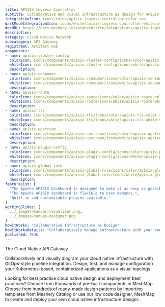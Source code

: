```yaml
---
title: APISIX Ingress Controller
subtitle: Collaborative and visual infrastructure as design for APISIX Ingress Controller
integrationIcon: icons/color/apisix-ingress-controller-color.svg
darkModeIntegrationIcon: icons/white/apisix-ingress-controller-white.svg
docURL: https://docs.meshery.io/extensibility/integrations/apisix-ingress-controller
description: 
category: Cloud Native Network
subcategory: API Gateway
registrant: Artifact Hub
components: 
- name: apisix-cluster-config
  colorIcon: icons/components/apisix-cluster-config/icons/color/apisix-cluster-config-color.svg
  whiteIcon: icons/components/apisix-cluster-config/icons/white/apisix-cluster-config-white.svg
  description: 
- name: apisix-consumer
  colorIcon: icons/components/apisix-consumer/icons/color/apisix-consumer-color.svg
  whiteIcon: icons/components/apisix-consumer/icons/white/apisix-consumer-white.svg
  description: 
- name: apisix-route
  colorIcon: icons/components/apisix-route/icons/color/apisix-route-color.svg
  whiteIcon: icons/components/apisix-route/icons/white/apisix-route-white.svg
  description: 
- name: apisix-tls
  colorIcon: icons/components/apisix-tls/icons/color/apisix-tls-color.svg
  whiteIcon: icons/components/apisix-tls/icons/white/apisix-tls-white.svg
  description: 
- name: apisix-upstream
  colorIcon: icons/components/apisix-upstream/icons/color/apisix-upstream-color.svg
  whiteIcon: icons/components/apisix-upstream/icons/white/apisix-upstream-white.svg
  description: 
- name: apisix-plugin-config
  colorIcon: icons/components/apisix-plugin-config/icons/color/apisix-plugin-config-color.svg
  whiteIcon: icons/components/apisix-plugin-config/icons/white/apisix-plugin-config-white.svg
  description: 
- name: apisix-global-rule
  colorIcon: icons/components/apisix-global-rule/icons/color/apisix-global-rule-color.svg
  whiteIcon: icons/components/apisix-global-rule/icons/white/apisix-global-rule-white.svg
  description: 
featureList: [
  "The Apache APISIX Dashboard is designed to make it as easy as possible for users to operate through a frontend interface.",
  "The Apache APISIX dashboard is flexible to User demands.",
  "Built-in and customizable plugins available."
]
workingSlides: [
  ../_images/kanvas-visualizer.png,
  ../_images/kanvas-designer.png
]
howItWorks: "Collaborative Infrastructure as Design"
howItWorksDetails: "Collaboratively manage infrastructure with your coworkers synchronously sharing the same designs."
published: TRUE
---
```

<p>
The Cloud-Native API Gateway
</p>
<p>
    Collaboratively and visually diagram your cloud native infrastructure with GitOps-style pipeline integration. Design, test, and manage configuration your Kubernetes-based, containerized applications as a visual topology.
</p>
<p>
    Looking for best practice cloud native design and deployment best practices? Choose from thousands of pre-built components in MeshMap. Choose from hundreds of ready-made design patterns by importing templates from Meshery Catalog or use our low code designer, MeshMap, to create and deploy your own cloud native infrastructure designs.
</p>
